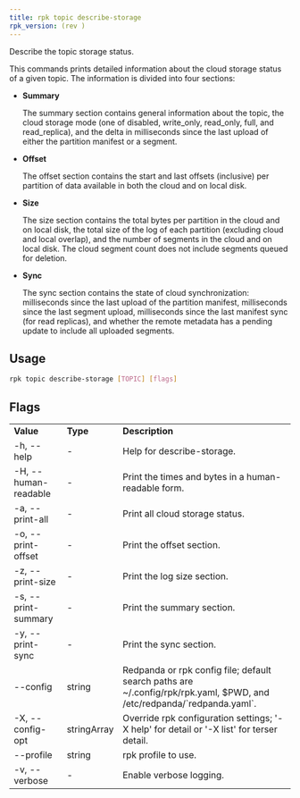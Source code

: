 ```yaml
---
title: rpk topic describe-storage
rpk_version: (rev )
---
```


<head>
  <meta name="title" content="rpk topic describe-storage | Redpanda Docs" />
  <meta name="description" content="rpk topic describe-storage" />
  <link rel="canonical" href="https://docs.redpanda.com/docs/reference/rpk/rpk-topic/rpk-topic-describe-storage/" />
</head>

Describe the topic storage status.

This commands prints detailed information about the cloud storage status of a
given topic. The information is divided into four sections:

- **Summary**
  
  The summary section contains general information about the topic, the cloud
storage mode (one of disabled, write_only, read_only, full, and read_replica),
and the delta in milliseconds since the last upload of either the partition
manifest or a segment.

- **Offset**

  The offset section contains the start and last offsets (inclusive) per
partition of data available in both the cloud and on local disk.

- **Size**

  The size section contains the total bytes per partition in the cloud and on
  local disk, the total size of the log of each partition (excluding cloud and
  local overlap), and the number of segments in the cloud and on local disk. The
  cloud segment count does not include segments queued for deletion.

- **Sync**

  The sync section contains the state of cloud synchronization: milliseconds
since the last upload of the partition manifest, milliseconds since the last
segment upload, milliseconds since the last manifest sync (for read replicas),
and whether the remote metadata has a pending update to include all uploaded
segments.

## Usage

```bash
rpk topic describe-storage [TOPIC] [flags]
```

## Flags

<table>
  <tbody>
    <tr>
      <td>
        <strong>Value</strong>
      </td>
      <td>
        <strong>Type</strong>
      </td>
      <td>
        <strong>Description</strong>
      </td>
    </tr>
    <tr>
      <td>-h, --help</td>
      <td>-</td>
      <td>Help for describe-storage.</td>
    </tr>
    <tr>
      <td>-H, --human-readable</td>
      <td>-</td>
      <td>Print the times and bytes in a human-readable form.</td>
    </tr>
    <tr>
      <td>-a, --print-all</td>
      <td>-</td>
      <td>Print all cloud storage status.</td>
    </tr>
    <tr>
      <td>-o, --print-offset</td>
      <td>-</td>
      <td>Print the offset section.</td>
    </tr>
    <tr>
      <td>-z, --print-size</td>
      <td>-</td>
      <td>Print the log size section.</td>
    </tr>
    <tr>
      <td>-s, --print-summary</td>
      <td>-</td>
      <td>Print the summary section.</td>
    </tr>
    <tr>
      <td>-y, --print-sync</td>
      <td>-</td>
      <td>Print the sync section.</td>
    </tr>
    <tr>
      <td>--config</td>
      <td>string</td>
      <td>
        Redpanda or rpk config file; default search paths are
        ~/.config/rpk/rpk.yaml, $PWD, and /etc/redpanda/`redpanda.yaml`.
      </td>
    </tr>
    <tr>
      <td>-X, --config-opt</td>
      <td>stringArray</td>
      <td>
        Override rpk configuration settings; '-X help' for detail or '-X list'
        for terser detail.
      </td>
    </tr>
    <tr>
      <td>--profile</td>
      <td>string</td>
      <td>rpk profile to use.</td>
    </tr>
    <tr>
      <td>-v, --verbose</td>
      <td>-</td>
      <td>Enable verbose logging.</td>
    </tr>
  </tbody>
</table>
